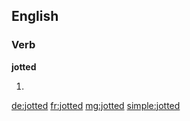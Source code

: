 ==English==

===Verb===
'''jotted'''

# {{past of|jot}}

[[de:jotted]]
[[fr:jotted]]
[[mg:jotted]]
[[simple:jotted]]